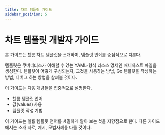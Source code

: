 ```yaml
---
title: 차트 템플릿 가이드
sidebar_position: 5
---
```


# 차트 템플릿 개발자 가이드

본 가이드는 헬름 차트 템플릿을 소개하며, 템플릿 언어를 중점적으로 다룬다.

템플릿은 쿠버네티스가 이해할 수 있는 YAML-형식 리소스 명세인 매니페스트 파일을 생성한다.
템플릿이 어떻게 구성되는지, 그것을 사용하는 방법, Go 템플릿을 작성하는 방법, 디버그 하는 방법을 살펴볼 것이다.

이 가이드는 다음 개념들을 집중적으로 설명한다.

- 헬름 템플릿 언어
- 값(values) 사용
- 템플릿 작성 기법

이 가이드는 헬름 템플릿 언어를 세밀하게 알아 보는 것을 지향점으로 한다.
다른 가이드에서는 소개 자료, 예시, 모범사례를 다룰 것이다.


<DocCardList />